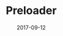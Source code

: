 ---
  title: "Preloader"
  date: "2017-09-12"
  description: "Preloader library"
  repo: "https://github.com/jagmitg/Preloader"
  tags: [JavaScript, HTML]
  draft: false
---
